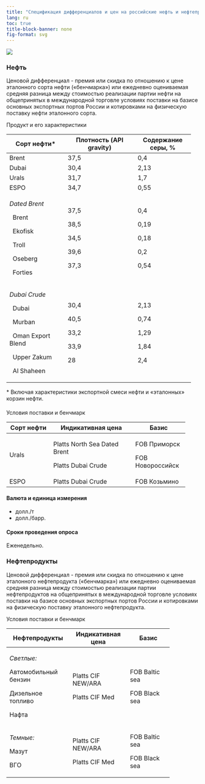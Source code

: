 ```yaml
---
title: "Спецификация дифференциалов и цен на российские нефть и нефтепродукты"
lang: ru
toc: true
title-block-banner: none
fig-format: svg
---
```


![](../images/icon-tanker.svg)

### Нефть

Ценовой дифференциал - премия или скидка по отношению к цене эталонного сорта нефти («бенчмарка») или ежедневно оцениваемая средняя разница между стоимостью реализации партии нефти на общепринятых в международной торговле условиях поставки на базисе основных экспортных портов России и котировками на физическую поставку нефти эталонного сорта.

Продукт и его характеристики

+---------------------+-------------------------+--------------------+
| Сорт нефти\*        | Плотность (API gravity) | Содержание серы, % |
+=====================+=========================+====================+
| Brent               | 37,5                    | 0,4                |
+---------------------+-------------------------+--------------------+
| Dubai               | 30,4                    | 2,13               |
+---------------------+-------------------------+--------------------+
| Urals               | 31,7                    | 1,7                |
+---------------------+-------------------------+--------------------+
| ESPO                | 34,7                    | 0,55               |
+---------------------+-------------------------+--------------------+
| *Dated Brent*       | 37,5                    | 0,4                |
|                     |                         |                    |
|   Brent             | 38,5                    | 0,19               |
|                     |                         |                    |
|   Ekofisk           | 34,5                    | 0,18               |
|                     |                         |                    |
|   Troll             | 39,6                    | 0,2                |
|                     |                         |                    |
|   Oseberg           | 37,3                    | 0,54               |
|                     |                         |                    |
|   Forties           |                         |                    |
+---------------------+-------------------------+--------------------+
| *Dubai Crude*       | 30,4                    | 2,13               |
|                     |                         |                    |
|   Dubai             | 40,5                    | 0,74               |
|                     |                         |                    |
|   Murban            | 33,2                    | 1,29               |
|                     |                         |                    |
|   Oman Export Blend | 33,9                    | 1,84               |
|                     |                         |                    |
|   Upper Zakum       | 28                      | 2,4                |
|                     |                         |                    |
|   Al Shaheen        |                         |                    |
+---------------------+-------------------------+--------------------+

\* Включая характеристики экспортной смеси нефти и «эталонных» корзин нефти.

#### 

Условия поставки и бенчмарк

+----------------+------------------------------+------------------+
| Сорт нефти     | Индикативная цена            | Базис            |
+================+==============================+==================+
| Urals          | Platts North Sea Dated Brent | FOB Приморск     |
|                |                              |                  |
|                | Platts Dubai Crude           | FOB Новороссийск |
+----------------+------------------------------+------------------+
| ESPO           | Platts Dubai Crude           | FOB Козьмино     |
+----------------+------------------------------+------------------+

#### Валюта и единица измерения

-   долл./т
-   долл./барр.

#### Сроки проведения опроса

Еженедельно.

### Нефтепродукты

Ценовой дифференциал - премия или скидка по отношению к цене эталонного нефтепродукта («бенчмарка») или ежедневно оцениваемая средняя разница между стоимостью реализации партии нефтепродуктов на общепринятых в международной торговле условиях поставки на базисе основных экспортных портов России и котировками на физическую поставку эталонного нефтепродукта.

Условия поставки и бенчмарк

+----------------------+--------------------+----------------+
| Нефтепродукты        | Индикативная цена  | Базис          |
+======================+====================+================+
| *Светлые:*           | Platts CIF NEW/ARA | FOB Baltic sea |
|                      |                    |                |
| Автомобильный бензин | Platts CIF Med     | FOB Black sea  |
|                      |                    |                |
| Дизельное топливо    |                    |                |
|                      |                    |                |
| Нафта                |                    |                |
+----------------------+--------------------+----------------+
| *Темные:*            | Platts CIF NEW/ARA | FOB Baltic sea |
|                      |                    |                |
| Мазут                | Platts CIF Med     | FOB Black sea  |
|                      |                    |                |
| ВГО                  |                    |                |
+----------------------+--------------------+----------------+
